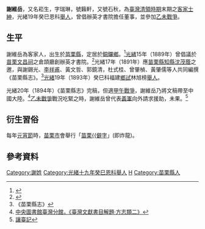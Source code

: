 '''謝維岳'''，又名崧生，字瑞琳，號籟軒，又號石秋，為[[臺灣清領時期|臺灣清領時期]]末期之[[客家人|客家]][[士紳|士紳]]，光緒19年癸巳恩科[[舉人|舉人]]，曾倡辦英才書院擔任董事，並參加[[乙未戰爭|乙未戰爭]]。

==生平==
謝維岳為客家人，出生於[[苗栗縣|苗栗縣]]，定居於[[銅鑼鄉_(臺灣)|銅鑼鄉]]。<ref>{{Cite web |url=http://cls.hs.yzu.edu.tw/TWPAPP/ShowAuthorInfo.aspx?AID=000595 |title=全臺詩作者個人資料 |access-date=2011-01-10 |archive-date=2015-04-02 |archive-url=https://web.archive.org/web/20150402091900/http://cls.hs.yzu.edu.tw/TWPAPP/ShowAuthorInfo.aspx?AID=000595 |dead-url=no }}</ref>[[光緒|光緒]]15年（1889年）曾倡議於[[苗栗文昌祠|苗栗文昌祠]]之倉頡廳創辦英才書院。<ref>{{cite book|author= |title=《苗栗縣文化資產手冊》 |publisher=苗栗縣文化局 |location= |isbn=986-00-3372-2 |pages=10－15頁 |date=2005年12月}}</ref>光緒17年（1891年）應[[苗栗縣_(清朝)|苗栗縣]][[知縣|知縣]][[沈茂蔭|沈茂蔭]]之邀，與謝錫光、[[李祥甫|李祥甫]]、黃文哲、郭鏡清，杜式桂、曾肇楨、黃肇儒等人共同編撰《苗栗縣志》。<ref>《苗栗縣志》</ref>[[光緒|光緒]]19年（1893年）癸巳科福建[[鄉試|鄉試]]林旭榜[[舉人|舉人]]。

光緒20年（1894年）《苗栗縣志》完稿，但適[[甲午戰爭|甲午戰爭]]，謝維岳乃將文稿帶至中國大陸。<ref>[http://nrch.cca.gov.tw/ccahome/website/site20/contents/009/cca220003-li-wpkbhisdict002012-0614-u.xml 中央圖書館臺灣分館，《臺灣文獻書目解題‧方志類二》]{{dead link|date=2018年4月 |bot=InternetArchiveBot |fix-attempted=yes }}</ref>[[乙未戰爭|乙未戰爭]]戰況吃緊之時，謝維岳曾代表[[義軍|義軍]]向外請求援助，未果。<ref>[http://talin5814.myweb.hinet.net/war/iwe_study/lan_tai.htm 讓臺記]{{dead link|date=2018年4月 |bot=InternetArchiveBot |fix-attempted=yes }}</ref>

== 衍生習俗 ==
每年[[元宵節|元宵節]]時，[[苗栗市|苗栗市]]會舉行「[[苗栗𪹚龍|苗栗{{僻字]]」(即炸龍)。

== 參考資料 ==
{{reflist}}

[[Category:謝姓|Category:謝姓]]
[[Category:光緒十九年癸巳恩科舉人|Category:光緒十九年癸巳恩科舉人]]
[[Category:客家裔臺灣人|H]]
[[Category:苗栗縣人|Category:苗栗縣人]]